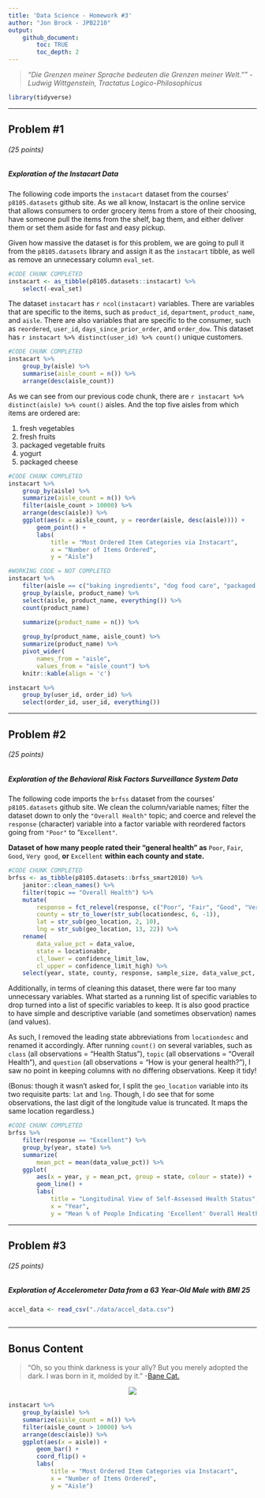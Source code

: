 ```yaml
---
title: 'Data Science - Homework #3'
author: "Jon Brock - JPB2210"
output: 
    github_document:
        toc: TRUE
        toc_depth: 2
---
```


> *"Die Grenzen meiner Sprache bedeuten die Grenzen meiner Welt."" - Ludwig Wittgenstein, Tractatus Logico-Philosophicus*

```r
library(tidyverse)
```

***

## Problem #1
###### (*25 points*)
##### *Exploration of the Instacart Data*

The following code imports the `instacart` dataset from the courses' `p8105.datasets` github site. As we all know, Instacart is the online service that allows consumers to order grocery items from a store of their choosing, have someone pull the items from the shelf, bag them, and either deliver them or set them aside for fast and easy pickup.

Given how massive the dataset is for this problem, we are going to pull it from the `p8105.datasets` library and assign it as the `instacart` tibble, as well as remove an unnecessary column `eval_set`.

```r
#CODE CHUNK COMPLETED
instacart <- as_tibble(p8105.datasets::instacart) %>% 
    select(-eval_set)
```

The dataset `instacart` has `r ncol(instacart)` variables. There are variables that are specific to the items, such as `product_id`, `department`, `product_name`, and `aisle`. There are also variables that are specific to the consumer, such as `reordered`, `user_id`, `days_since_prior_order`, and `order_dow`.  This dataset has `r instacart %>% distinct(user_id) %>% count()` unique customers.


```r
#CODE CHUNK COMPLETED
instacart %>% 
    group_by(aisle) %>% 
    summarise(aisle_count = n()) %>% 
    arrange(desc(aisle_count))
```

As we can see from our previous code chunk, there are `r instacart %>% distinct(aisle) %>% count()` aisles.
And the top five aisles from which items are ordered are:

1. fresh vegetables  
1. fresh fruits  
1. packaged vegetable fruits  
1. yogurt  
1. packaged cheese  

```r
#CODE CHUNK COMPLETED
instacart %>%
    group_by(aisle) %>% 
    summarize(aisle_count = n()) %>% 
    filter(aisle_count > 10000) %>% 
    arrange(desc(aisle)) %>% 
    ggplot(aes(x = aisle_count, y = reorder(aisle, desc(aisle)))) +
        geom_point() +
        labs(
            title = "Most Ordered Item Categories via Instacart",
            x = "Number of Items Ordered",
            y = "Aisle")
```


```r
#WORKING CODE = NOT COMPLETED
instacart %>% 
    filter(aisle == c("baking ingredients", "dog food care", "packaged vegetables fruits")) %>% 
    group_by(aisle, product_name) %>% 
    select(aisle, product_name, everything()) %>% 
    count(product_name)

    summarize(product_name = n()) %>% 
    
    group_by(product_name, aisle_count) %>% 
    summarize(product_name) %>% 
    pivot_wider(
        names_from = "aisle",
        values_from = "aisle_count") %>% 
    knitr::kable(align = 'c')
```


```r
instacart %>% 
    group_by(user_id, order_id) %>% 
    select(order_id, user_id, everything())
```


***

## Problem #2
###### (*25 points*)
##### *Exploration of the Behavioral Risk Factors Surveillance System Data*

The following code imports the `brfss` dataset from the courses' `p8105.datasets` github site. We clean the column/variable names; filter the dataset down to only the `"Overall Health"` topic; and coerce and relevel the `response` (character) variable into a factor variable with reordered factors going from `"Poor"` to "`Excellent"`.

**Dataset of how many people rated their "general health" as** `Poor`, `Fair`, `Good`, `Very good`, **or** `Excellent` **within each county and state.**

```r
#CODE CHUNK COMPLETED
brfss <- as_tibble(p8105.datasets::brfss_smart2010) %>% 
    janitor::clean_names() %>% 
    filter(topic == "Overall Health") %>% 
    mutate(
        response = fct_relevel(response, c("Poor", "Fair", "Good", "Very good", "Excellent")),
        county = str_to_lower(str_sub(locationdesc, 6, -1)),
        lat = str_sub(geo_location, 2, 10),
        lng = str_sub(geo_location, 13, 22)) %>% 
    rename(
        data_value_pct = data_value,
        state = locationabbr,
        cl_lower = confidence_limit_low,
        cl_upper = confidence_limit_high) %>% 
    select(year, state, county, response, sample_size, data_value_pct, respid, lat, lng)
```

Additionally, in terms of cleaning this dataset, there were far too many unnecessary variables. What started as a running list of specific variables to drop turned into a list of specific variables to keep. It is also good practice to have simple and descriptive variable (and sometimes observation) names (and values).  

As such, I removed the leading state abbreviations from `locationdesc` and renamed it accordingly. After running `count()` on several variables, such as `class` (all observations = "Health Status"), `topic` (all observations = "Overall Health"), and `question` (all observations = "How is your general health?"), I saw no point in keeping columns with no differing observations. Keep it tidy!  

(Bonus: though it wasn't asked for, I split the `geo_location` variable into its two requisite parts: `lat` and `lng`. Though, I do see that for some observations, the last digit of the longitude value is truncated. It maps the same location regardless.)

```r
#CODE CHUNK COMPLETED
brfss %>% 
    filter(response == "Excellent") %>% 
    group_by(year, state) %>% 
    summarize(
        mean_pct = mean(data_value_pct)) %>% 
    ggplot(
        aes(x = year, y = mean_pct, group = state, colour = state)) +
        geom_line() +
        labs(
            title = "Longitudinal View of Self-Assessed Health Status",
            x = "Year",
            y = "Mean % of People Indicating 'Excellent' Overall Health")
```

***

## Problem #3
###### (*25 points*)
##### *Exploration of Accelerometer Data from a 63 Year-Old Male with BMI 25*

```r
accel_data <- read_csv("./data/accel_data.csv")
    
```

***

## Bonus Content

> "Oh, so you think darkness is your ally? But you merely adopted the dark. I was born in it, molded by it." -[Bane Cat.](https://youtu.be/5ywjpbThDpE)  

<center> ![](bane_cat.jpg) </center>





```r
instacart %>%
    group_by(aisle) %>% 
    summarize(aisle_count = n()) %>% 
    filter(aisle_count > 10000) %>% 
    arrange(desc(aisle)) %>% 
    ggplot(aes(x = aisle)) +
        geom_bar() +
        coord_flip() +
        labs(
            title = "Most Ordered Item Categories via Instacart",
            x = "Number of Items Ordered",
            y = "Aisle")
```

